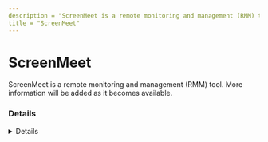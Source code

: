 ```yaml
---
description = "ScreenMeet is a remote monitoring and management (RMM) tool. More information will be added as it becomes available."
title = "ScreenMeet"
---
```




# ScreenMeet

ScreenMeet is a remote monitoring and management (RMM) tool. More information will be added as it becomes available.

### Details
<Details author={""}
         category={""}
         created={""}
         website={""}
         lastModified={"2/7/2024"}
         privileges={""}
         free={ false }
         verification={ false }
/>

#### Installation Paths
<Card code={ ["ScreenMeetSupport.exe", "ScreenMeet.Support.exe"] }/>





### Forensic Artifacts




#### Network Artifacts
<EuiSpacer size="xl"/>
<NetworkArtifactsTable data={ [{"Description": "Known remote domains", "Domains": ["*.screenmeet.com", "*.scrn.mt"], "Ports": []}] }/>




### Detections
- Detects potential network activity of ScreenMeet RMM tool
  - [Sigma Rule](https://github.com/magicsword-io/LOLRMM/blob/main/detections/sigma/screenmeet_network_sigma.yml)
- Detects potential processes activity of ScreenMeet RMM tool
  - [Sigma Rule](https://github.com/magicsword-io/LOLRMM/blob/main/detections/sigma/screenmeet_processes_sigma.yml)

### References
- [https://docs.screenmeet.com/docs/firewall-white-list](https://docs.screenmeet.com/docs/firewall-white-list)

